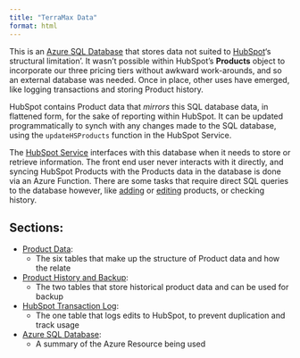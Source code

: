 ```yaml
---
title: "TerraMax Data"
format: html
---
```


This is an [Azure SQL Database](azure-sql.qmd) that stores data not suited to [HubSpot](../../hubspot/hubspot-overview.qmd)'s structural limitation'.  It wasn't possible within HubSpot's **Products** object to incorporate our three pricing tiers without awkward work-arounds, and so an external database was needed.  Once in place, other uses have emerged, like logging transactions and storing Product history.

HubSpot contains Product data that *mirrors* this SQL database data, in flattened form, for the sake of reporting within HubSpot.  It can be updated programmatically to synch with any changes made to the SQL database, using the `updateHSProducts` function in the HubSpot Service.

The [HubSpot Service](../hubspot-service/hubspot-service.html) interfaces with this database when it needs to store or retrieve information.  The front end user never interacts with it directly, and syncing HubSpot Products with the Products data in the database is done via an Azure Function.  There are some tasks that require direct SQL queries to the database however, like [adding](../../../how-to/add-product.html) or [editing](../../../how-to/edit-product.html) products, or checking history.

## Sections:

- [Product Data](product-structure.html):
    - The six tables that make up the structure of Product data and how the relate
- [Product History and Backup](backup.html):
    - The two tables that store historical product data and can be used for backup
- [HubSpot Transaction Log](transactions.html):
    - The one table that logs edits to HubSpot, to prevent duplication and track usage
- [Azure SQL Database](azure-sql.html):
    - A summary of the Azure Resource being used
